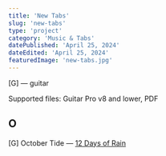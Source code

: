 ```yaml
---
title: 'New Tabs'
slug: 'new-tabs'
type: 'project'
category: 'Music & Tabs'
datePublished: 'April 25, 2024'
dateEdited: 'April 25, 2024'
featuredImage: 'new-tabs.jpg'
---
```


[G] — guitar

Supported files: Guitar Pro v8 and lower, PDF

## O

[G] October Tide —
[12 Days of Rain](https://drive.google.com/drive/folders/1sBemb0RjcejzoHKsG38e5EEPVafxLlxE?usp=drive_link)
